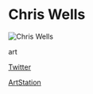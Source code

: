 # Chris Wells

![Chris Wells](https://cdna.artstation.com/p/assets/images/images/009/048/242/large/chris-wells-maverick-render2.jpg)

<Skills>

art

</Skills>

<Personal>

[Twitter](https://twitter.com/BK_WallabyJoe)

[ArtStation](https://www.artstation.com/artist/chriswells)

</Personal>



